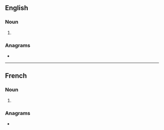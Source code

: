==English==

===Noun===
{{head|en|noun form}}

# {{plural of|en|morpion}}

===Anagrams===
* {{anagrams|en|a=imnooprs|spin room}}

----

==French==

===Noun===
{{head|fr|noun plural form|g=m}}

# {{plural of|fr|morpion}}

===Anagrams===
* {{l|fr|rompions}}